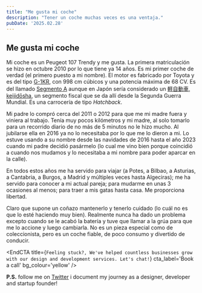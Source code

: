 ```yaml
---
title: "Me gusta mi coche"
description: "Tener un coche muchas veces es una ventaja."
pubDate: '2025.02.28'
---
```


## Me gusta mi coche

Mi coche es un Peugeot 107 Trendy y me gusta.
La primera matriculación se hizo en octubre 2010 por lo que tiene ya 14 años. Es mi primer coche de verdad (el primero puesto a mi nombre). El motor es fabricado por Toyota y es del tipo [G-1KR](https://en.wikipedia.org/wiki/Toyota_KR_engine), con 998 cm cúbicos y una potencia máxima de 68 CV. Es del llamado [Segmento A](https://es.wikipedia.org/wiki/Segmento_A) aunque en Japón sería considerado un [軽自動車, keijidōsha](https://es.wikipedia.org/wiki/Kei_car), un segmento fiscal que se da allí desde la Segunda Guerra Mundial. Es una carrocería de tipo _Hatchback_.

Mi padre lo compró cerca del 2011 o 2012 para que me mi madre fuera y viniera al trabajo. Tenía muy pocos kilómetros y mi madre, al solo tomarlo para un recorrido diario de no más de 5 minutos no le hizo mucho. Al jubilarse ella en 2016 ya no lo necesitaba por lo que me lo dieron a mi. Lo estuve usando a su nombre desde las navidades de 2016 hasta el año 2023 cuando mi padre decidió pasármelo (lo cual me vino bien porque coincidió a cuando nos mudamos y lo necesitaba a mi nombre para poder aparcar en la calle).

En todos estos años me ha servido para viajar (a Potes, a Bilbao, a Asturias, a Cantabria, a Burgos, a Madrid y múltiples veces hasta Algeciras); me ha servido para conocer a mi actual pareja; para mudarme en unas 3 ocasiones al menos; para traer a mis gatas hasta casa. Me proporciona libertad.

Claro que supone un coñazo mantenerlo y tenerlo cuidado (lo cuál no es que lo esté haciendo muy bien).
Realmente nunca ha dado un problema excepto cuando se le acabó la batería y tuve que llamar a la grúa para que me lo accione y luego cambiarla.
No es un pieza especial como de coleccionista, pero es un coche fiable, de poco consumo y divertido de conducir.


<EndCTA
	title={`Feeling stuck?, We've helped countless businesses grow with our design and development services. Let's chat!`}
	cta_label='Book a call'
	bg_colour='yellow'
/>


**P.S.** follow me on [Twitter](https://x.com/spikeysanju) i document my journey as a designer, developer and startup founder!